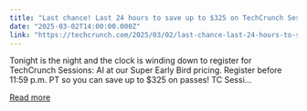```yaml
---
title: "Last chance! Last 24 hours to save up to $325 on TechCrunch Sessions: AI"
date: "2025-03-02T14:00:00.000Z"
link: "https://techcrunch.com/2025/03/02/last-chance-last-24-hours-to-save-up-to-325-on-techcrunch-sessions-ai/"
---
```


Tonight is the night and the clock is winding down to register for TechCrunch Sessions: AI at our Super Early Bird pricing. Register before 11:59 p.m. PT so you can save up to $325 on passes! TC Sessi...

[Read more](https://techcrunch.com/2025/03/02/last-chance-last-24-hours-to-save-up-to-325-on-techcrunch-sessions-ai/)
